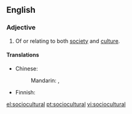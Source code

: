 ==English==

===Adjective===
{{en-adj}}

# Of or relating to both [[society]] and [[culture]].

====Translations====
{{trans-top|of both society and culture}}
* Chinese:
*: Mandarin: {{t|zh|社會文化|alt=社會文化的|sc=Hani}}, {{t|zh|社会文化|tr=shèhuì wénhuà de|alt=社会文化的|sc=Hani}}
{{trans-mid}}
* Finnish: {{t|fi|sosiokulttuurinen}}
{{trans-bottom}}

[[el:sociocultural]]
[[pt:sociocultural]]
[[vi:sociocultural]]